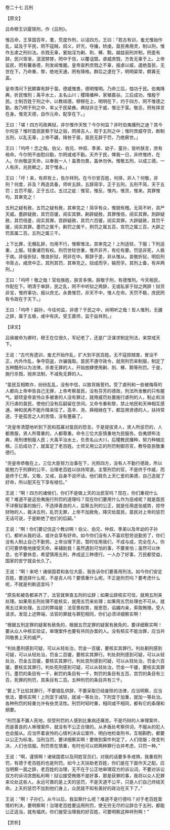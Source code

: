 

卷二十七 吕刑

【原文】

吕命穆王训夏赎刑，作《吕刑》。

惟吕命，王享国百年，耄，荒度作刑，以诘四方。王曰：「若古有训，蚩尤惟始作乱，延及于平民，罔不寇贼，鸱义，奸宄，夺攘，矫虔。苗民弗用灵，制以刑，惟作五虐之刑曰法。杀戮无辜，爰始淫为劓、刵、椓、黥。越兹丽刑并制，罔差有辞。民兴胥渐，泯泯棼棼，罔中于信，以覆诅盟。虐威庶戮，方告无辜于上。上帝监民，罔有馨香德，刑发闻惟腥。皇帝哀矜庶戮之不辜，报虐以威，遏绝苗民，无世在下。乃命重、黎，绝地天通，罔有降格。群后之逮在下，明明棐常，鳏寡无盖。

皇帝清问下民鳏寡有辞于苗。德威惟畏，德明惟明。乃命三后，恤功于民。伯夷降典，折民惟刑；禹平水土，主名山川；稷降播种，家殖嘉谷。三后成功，惟殷于民。士制百姓于刑之中，以教祗德。穆穆在上，明明在下，灼于四方，罔不惟德之勤，故乃明于刑之中，率乂于民棐彝。典狱非讫于威，惟讫于富。敬忌，罔有择言在身。惟克天德，自作元命，配享在下。」

王曰：「嗟！四方司政典狱，非尔惟作天牧？今尔何监？非时伯夷播刑之迪？其今尔何惩？惟时苗民匪察于狱之丽，罔择吉人，观于五刑之中；惟时庶威夺货，断制五刑，以乱无辜，上帝不蠲，降咎于苗，苗民无辞于罚，乃绝厥世。」

王曰：「呜呼！念之哉。伯父、伯兄、仲叔、季弟、幼子、童孙，皆听朕言，庶有格命。今尔罔不由慰曰勤，尔罔或戒不勤。天齐于民，俾我一日，非终惟终，在人。尔尚敬逆天命，以奉我一人！虽畏勿畏，虽休勿休。惟敬五刑，以成三德。一人有庆，兆民赖之，其宁惟永。」

王曰：「吁！来，有邦有土，告尔祥刑。在今尔安百姓，何择，非人？何敬，非刑？何度，非及？两造具备，师听五辞。五辞简孚，正于五刑。五刑不简，天于五罚；五罚不服，正于五过。五过之疵：惟官，惟反，惟内，惟货，惟来。其罪惟均，其审克之！

五刑之疑有赦，五罚之疑有赦，其审克之！简孚有众，惟貌有稽。无简不听，具严天威。墨辟疑赦，其罚百锾，阅实其罪。劓辟疑赦，其罪惟倍，阅实其罪。剕辟疑赦，其罚倍差，阅实其罪。宫辟疑赦，其罚六百锾，阅实其罪。大辟疑赦，其罚千锾，阅实其罪。墨罚之属千。劓罚之属千，剕罚之属五百，宫罚之属三百，大辟之罚其属二百。五刑之属三千。

上下比罪，无僭乱辞，勿用不行，惟察惟法，其审克之！上刑适轻，下服；下刑适重，上服。轻重诸罚有权。刑罚世轻世重，惟齐非齐，有伦有要。罚惩非死，人极于病。非佞折狱，惟良折狱，罔非在中。察辞于差，非从惟从。哀敬折狱，明启刑书胥占，咸庶中正。其刑其罚，其审克之。狱成而孚，输而孚。其刑上备，有并两刑。」

王曰：「呜呼！敬之哉！官伯族姓，朕言多惧。朕敬于刑，有德惟刑。今天相民，作配在下。明清于单辞，民之乱，罔不中听狱之两辞，无或私家于狱之两辞！狱货非宝，惟府辜功，报以庶尤。永畏惟罚，非天不中，惟人在命。天罚不极，庶民罔有令政在于天下。」

王曰：「呜呼！嗣孙，今往何监，非德？于民之中，尚明听之哉！哲人惟刑，无疆之辞，属于五极，咸中有庆。受王嘉师，监于兹祥刑。」

【译文】

吕侯被命为卿时，穆王在位很久，军纪老了，还是广泛谋求制定刑法，来禁戒天下。

王说：“古代有遗训，蚩尤开始作乱，扩大到平民百姓。无不寇掠贼害，冒没不正，内外作乱，争夺窃盗，诈骗强取。苗民不遵守政令，就用刑罚来制服，制定了五种酷刑以为法律。杀害无罪的人，开始放肆使用劓、刖、椓、黥等刑罚。于是，施行杀戮，抛弃法制，不减免无罪的人。

“苗民互相欺诈，纷纷乱乱，没有中信，以致背叛誓约。受了虐刑和一些被侮辱的人都向上帝申告自己无罪，上帝考察苗民，没有芬芳的德政，刑法所发散的只有腥气。颛顼皇帝哀怜众多被害的人没有罪过，就用威罚处置施行虐刑的人，制止和消灭行虐的苗民，使他们没有后嗣留在世间。又命令重和黎，禁止地民和天神相互感通，神和民再不能升降来往了。高辛、尧、舜相继在下，都显用贤德的人，扶持常道，于是孤苦之人的苦情，没有壅蔽了。

“尧皇帝清楚地听到下民和孤寡对苗民的怨言。于是提拔贤人，贤人所惩罚的，人都畏服，贤人所尊重的，人都尊重。命令三位大臣慎重地为民服务。伯夷颁布法典，用刑律制服人民；大禹平治水土，负责名山大川，后稷教民播种，努力种植庄稼。三后成功了，就富足了老百姓。士师又用公正的刑罚制御百官，教导臣民敬重德行。

“尧皇帝恭敬在上，三位大臣努力治事在下，光照四方，没有人不勤行德政，所以能勉力于刑罪的公平，治理老百姓以扶持常道。主管刑罚的官，不是终于作威，而是终于仁厚。又敬、又戒，自身不说坏话。他们肩负上天仁爱的美德，自己造就了好命，所以配天在下享有禄位。”

王说：“啊！四方的诸侯们，你们不是做上天的治民官吗？现在，你们重视什么呢？难道不是这伯夷施行刑罚的道理吗？现在你们要用什么作为惩戒呢？就是苗民不详察狱事的施行，不选择善良的人，监察五刑的公正，就是任用虚张威势，掠夺财物的人，裁决五刑，乱罚无罪，上帝不加赦免，降灾给苗民，苗民对上帝的惩罚无话可说，于是断绝了他们的后嗣。”

王说：“啊！你们要记住这个教训啊！伯父、伯兄、仲叔、季弟以及年幼的子孙们，都听从我的话，或许会享有好命。如今你们没有人不喜欢慰劳说勤劳了，你们没有人制止自己不勤劳。上帝治理下民，暂时任用我们，不成与成，完全在人。你们可要恭敬地接受天命，来辅助我！虽然遇到可怕的事，不要害怕；虽然可以休息，也不要休息，希望慎用五刑，养成这三种德行。一人办了好事，万民都受益，国家的安宁就会长久了。

王说：“啊！来吧！诸侯国君和各位大臣，我告诉你们要善用刑法。如今你们安定百姓，要选择什么呢，不是吉人吗？要慎重什么呢，不正是刑罚吗？要考虑什么呢，不就是判断适宜吗？

“原告和被告都来齐了，法官就审查五刑的讼辞；如果讼辞核实可信，就用五刑来处理。如果用五刑处理不能核实，就用五罚来处理；如果用五罚处理也不可从，就用五过来处理。五过的弊端是：法官畏权势，报恩怨，谄媚内亲，索取贿赂，受人请求。发现上述弊端，法官的罪就与罪犯相同，你们必须详细察实啊！

“根据五刑定罪的疑案有赦免的，根据五罚定罪的疑案有赦免的，要详细察实啊！要从众人中核实验证，审理案件也要有共同办案的人。没有核实不能治罪，应当共同敬畏上天的威严。

“判处墨刑感到可疑，可以从轻处治，罚金一百锾，要核实其罪行。判处劓刑感到可疑，可以从轻处治，罚金二百锾，要核实其罪行。判处剕刑感到可疑，可以从轻处治，罚金五百锾，要核实其罪行。判处宫刑感到可疑，可以从轻处治，罚金六百锾，要核实其罪行。判处死刑感到可疑，可以从轻处治，罚金一千锾，要核实其罪行。墨罚的条目有一千，劓罚的条目有一千，荆罚的条目有五百，宫罚的条目有三百，死罪的刑罚，其条目有二百。五种刑罚的条目共有三千。

“要上下比较其罪行，不要错乱供辞，不要采取已经废除的法律，应当明察，应当依法，要核实啊！上刑宜于减轻，就减一等处治，下刑宜于加重，就加一等处治。各种刑罚的轻重允许有些灵活性。刑罚时轻时重，相同或不相同，都有它的条理和纲要。

“刑罚虽不置人死地，但受刑罚的人感到比重病还痛苦。不是巧辩的人审理案件，而是善良的人审理案件，就没有不公正合理的。从矛盾处考察供词，不服从的犯人也会服从。应当怀着哀怜的心情判决诉讼案件，明白地检查刑书，互相斟酌，都要以公正为标准。当刑当罚，要详细察实啊！要做到案件判定了，人们信服；改变判决，人们也信服。刑罚贵在慎重，有时也可以把两种罪行合并考虑，只罚一种。”

王说：“啊，谨慎啊！诸侯国君以及同姓官员们，对我的话要多多戒惧，我重视刑罚，有德于老百姓的也是刑罚。如今上天扶助老百姓，你们是在下面作天之配。应当明察一面之辞，老百姓的治理，无不在于公正地审理双方的诉讼词，不要对诉讼双方的诉词贪图私利啊！狱讼接受贿赂不是好事，那是获罪的事，我将以众人犯罪来论处这些人。永远可畏的是上天的惩罚，不是天道不公平，只是人们自己终结天命。上天的惩罚不加到他们身上，众民就不知有美好的政治在天下了。”

王说：“啊！子孙们，从今以后，我监察什么呢？难道不是行德吗？对于老百姓案情的判决，要明察啊！治理老百姓要运用刑罚，使无穷无尽的讼辞合于五刑，都能公正适当，就有福庆。你们接受治理我的好百姓，可要明察这种祥刑啊！”

【赏析】

